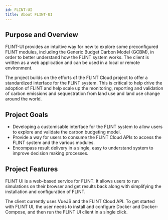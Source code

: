 ```yaml
---
id: FLINT-UI
title: About FLINT-UI
---
```


## Purpose and Overview

FLINT-UI provides an intuitive way for new to explore some preconfigured FLINT modules, including the Generic Budget Carbon Model (GCBM), in order to better understand how the FLINT system works. The client is written as a web application and can be used in a local or remote environment. 

The project builds on the efforts of the FLINT Cloud project to offer a standardized interface for the FLINT system. This is critical to help drive the adoption of FLINT and help scale up the monitoring, reporting and validation of carbon emissions and sequestration from land use and land use change around the world.

## Project Goals

- Developing a customisable interface for the FLINT system to allow users to explore and validate the carbon budgeting model.
- Provide a way for users to consume the FLINT Cloud APIs to access the FLINT system and the various modules.
- Encompass result delivery in a single, easy to understand system to improve decision making processes.

## Project Features

FLINT UI is a web-based service for FLINT. It allows users to run simulations on their browser and get results back along with simplifying the installation and configuration of FLINT.

The client currently uses VueJS and the FLINT Cloud API. To get started with FLINT UI, the user needs to install and configure Docker and Docker-Compose, and then run the FLINT UI client in a single click.